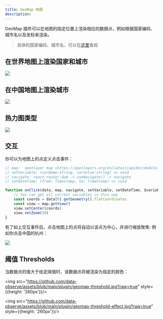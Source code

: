 ```yaml
---
title: GeoMap 地图
description: 
---
```



GeoMap 插件可以在地图的指定位置上渲染相应的数据点，例如根据国家编码、城市名以及坐标来渲染。

> 具体的国家编码、城市名，可以在[这里](https://github.com/data-observe/datav/tree/main/ui/public/plugins/panel/geomap)查阅

## 在世界地图上渲染国家和城市

<img src="https://github.com/data-observe/assets/blob/main/plugin/geomap.jpg?raw=true" />

## 在中国地图上渲染城市

<img src="https://github.com/data-observe/assets/blob/main/plugin/china-map.jpg?raw=true" />


## 热力图类型

<img src="https://github.com/data-observe/assets/blob/main/plugin/heat-map.jpg?raw=true" />


## 交互

你可以为地图上的点定义点击事件：

```js
// map:  openlayer map <https://openlayers.org/en/latest/apidoc/module-ol_Map-Map.html>
// setVariable: (varName:string, varValue:string) => void 
// navigate: react-router-dom -> useNavigate() -> navigate 
// setDateTime: (from: Timestamp, to: TimeStamp) => void

function onClick(data, map, navigate, setVariable, setDateTime, $variables) {
    // You can get all current variables in this way
    const coords = data[0].getGeometry().flatCoordinates
    const view = map.getView()
    view.setCenter(coords)
    view.setZoom(10)
}
```

有了如上交互事件后，点击地图上的点将自动以该点为中心，并进行缩放聚焦: 例如你点击中国的杭州：

<img src="https://github.com/data-observe/assets/blob/main/plugin/zoom-hangzhou.jpg?raw=true" />

## 阈值 Thresholds

当数据点的值大于给定阈值时，该数据点将被渲染为指定的颜色：

<img src="https://github.com/data-observe/assets/blob/main/plugin/geomap-threshold.jpg?raw=true" style={{height: '260px'}}/>


<img src="https://github.com/data-observe/assets/blob/main/plugin/geomap-threshold-effect.jpg?raw=true" style={{height: '260px'}}/>